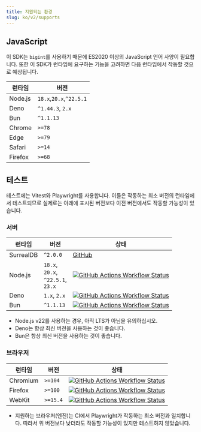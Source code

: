 ```yaml
---
title: 지원되는 환경
slug: ko/v2/supports
---
```



## JavaScript

이 SDK는 `bigint`를 사용하기 때문에 ES2020 이상의 JavaScript 언어 사양이 필요합니다. 또한 이 SDK가 런타임에 요구하는 기능을 고려하면 다음 런타임에서 작동할 것으로 예상됩니다.

| 런타임 | 버전 |
| --- | --- |
| Node.js | `18.x`,`20.x`,`^22.5.1` |
| Deno | `^1.44.3`, `2.x` |
| Bun | `^1.1.13` |
| Chrome  | `>=78` |
| Edge    | `>=79` |
| Safari  | `>=14` |
| Firefox | `>=68` |

## 테스트

테스트에는 Vitest와 Playwright를 사용합니다. 이들은 작동하는 최소 버전의 런타임에서 테스트되므로 실제로는 아래에 표시된 버전보다 이전 버전에서도 작동할 가능성이 있습니다.

### 서버

| 런타임 | 버전 | 상태 |
| --- | --- | --- |
| SurrealDB | `^2.0.0` | [GitHub](https://github.com/surrealdb/surrealdb) |
| Node.js   | `18.x`,<br/>`20.x`,<br/>`^22.5.1`,<br/>`23.x` | [![GitHub Actions Workflow Status](https://img.shields.io/github/actions/workflow/status/tai-kun/surrealdb.js/nodejs.yml?branch=main&logo=Node.js&label=Node.js)](https://github.com/tai-kun/surrealdb.js/actions/workflows/nodejs.yml) |
| Deno      | `1.x`, `2.x` | [![GitHub Actions Workflow Status](https://img.shields.io/github/actions/workflow/status/tai-kun/surrealdb.js/deno.yml?branch=main&logo=Deno&label=Deno)](https://github.com/tai-kun/surrealdb.js/actions/workflows/deno.yml) |
| Bun       | `^1.1.13` | [![GitHub Actions Workflow Status](https://img.shields.io/github/actions/workflow/status/tai-kun/surrealdb.js/bun.yml?branch=main&logo=Bun&label=Bun)](https://github.com/tai-kun/surrealdb.js/actions/workflows/bun.yml) |

- Node.js v22를 사용하는 경우, 아직 LTS가 아님을 유의하십시오.
- Deno는 항상 최신 버전을 사용하는 것이 좋습니다.
- Bun은 항상 최신 버전을 사용하는 것이 좋습니다.

### 브라우저

| 런타임 | 버전 | 상태 |
| --- | --- | --- |
| Chromium  | `>=104` | [![GitHub Actions Workflow Status](https://img.shields.io/github/actions/workflow/status/tai-kun/surrealdb.js/chromium.yml?branch=main&logo=googlechrome&label=Chromium)](https://github.com/tai-kun/surrealdb.js/actions/workflows/chromium.yml) |
| Firefox | `>=100` | [![GitHub Actions Workflow Status](https://img.shields.io/github/actions/workflow/status/tai-kun/surrealdb.js/firefox.yml?branch=main&logo=Firefox&label=Firefox)](https://github.com/tai-kun/surrealdb.js/actions/workflows/firefox.yml) |
| WebKit  | `>=15.4` | [![GitHub Actions Workflow Status](https://img.shields.io/github/actions/workflow/status/tai-kun/surrealdb.js/webkit.yml?branch=main&style=flat&logo=safari&label=WebKit)](https://github.com/tai-kun/surrealdb.js/actions/workflows/webkit.yml) |

- 지원하는 브라우저(엔진)는 CI에서 Playwright가 작동하는 최소 버전과 일치합니다. 따라서 위 버전보다 낮더라도 작동할 가능성이 있지만 테스트하지 않았습니다.
